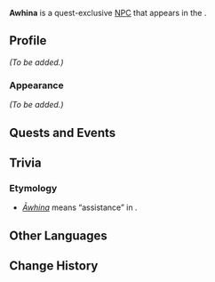 {{Meta
<!-- Remove this template after adding the missing info -->
|missing_NPC_profile  = yes
<!--
|missing_NPC_idle     = yes
|missing_NPC_dialogue = yes
-->
}}
{{Character Infobox
|type             = Quest NPC
|image            = NPC Awhina.png
|realname         = <!-- Optional, if different from in-game name -->
|deceased         = May die during [[Despair Engulfs the Heavens]].
Conditions for keeping alive:
* Choose "Key Supply Rescue" in Diverging Point #2 during [[The Surging Darkness]]
* Additionally complete the optional objective and choose the dialogue option "I wouldn't risk it" when talking to her
|region           = Natlan
|location         = Natlan
|affiliation      = People of the Springs
|title            = 

|ancestry         = <!-- Clan/family -->
|father           = 
|mother           = 
|spouse           = 
|sibling          = 
|child            = 
|relative         = 

|voiceEN          = 
|voiceCN          = 
|voiceJP          = 
|voiceKR          = 
}}
'''Awhina''' is a quest-exclusive [[NPC]] that appears in the {{Quest|The Surging Darkness}}.
<!--
==Location==
{{subst:#tag:gallery|
NPC Location {{subst:#titleparts:{{subst:PAGENAME}}}}.png{{subst:!}}{{subst:#titleparts:{{subst:PAGENAME}}}}'s location
NPC Location {{subst:#titleparts:{{subst:PAGENAME}}}} Context.png{{subst:!}}Additional context
}}
-->
==Profile==
<!--Detailed story/lore information goes here.-->
''(To be added.)''

===Appearance===
<!--Keep appearance section short and concise. Limit to 2 paragraphs with 3-4 sentences each.-->
''(To be added.)''

==Quests and Events==
{{Quests and Events}}
<!--
==Idle Quotes==
{{Dialogue Start}}
:{{DIcon|Idle}} {{Tx}}
::{{A|VO {{subst:#titleparts:{{subst:PAGENAME}}}} 01.ogg}} "{{Tx}}"
{{Dialogue End}}

==Dialogue==
{{Dialogue Start}}
:'''{{subst:#titleparts:{{subst:PAGENAME}}}}:''' 
:{{DIcon}}
{{Dialogue End}}

==Event Dialogue==
===Event Name===
{{Dialogue Start}}
:'''{{subst:#titleparts:{{subst:PAGENAME}}}}:'''
{{Dialogue End}}
--><!--==Idle Quotes==
{{Dialogue Start}}
:{{DIcon|Idle}} {{Tx}}
::{{A|VO {{subst:#titleparts:{{subst:PAGENAME}}}} 01.ogg}} "{{Tx}}"
{{Dialogue End}}

==Dialogue==
{{Dialogue Start}}
:'''{{subst:#titleparts:{{subst:PAGENAME}}}}:''' 
:{{DIcon}}
{{Dialogue End}}

==Event Dialogue==
===Event Name===
{{Dialogue Start}}
:'''{{subst:#titleparts:{{subst:PAGENAME}}}}:'''
{{Dialogue End}}-->
==Trivia ==

=== Etymology ===
*''[https://maoridictionary.co.nz/word/597 Āwhina]'' means “assistance” in {{w|Māori language|Māori}}.

==Other Languages==
{{Other Languages|default_hidden=1
|en      = Awhina
|zhs     = 奥希娜
|zhs_rm  = Àoxīnà
|zht     = 奧希娜
|zht_rm  = Àoxīnà
|ja      = アウィナ
|ja_rm   = Awina
|ko      = 와히나
|es      = Awhina
|fr      = Awhina
|ru      = Авхина
|th      = Awhina
|vi      = Awhina
|de      = Awhina
|id      = Awhina
|pt      = Awhina
|tr      = Awhina
|it      = Awhina
}}

==Change History==
{{Change History|5.1}}
<!--
==References==
{{Reflist}}
-->